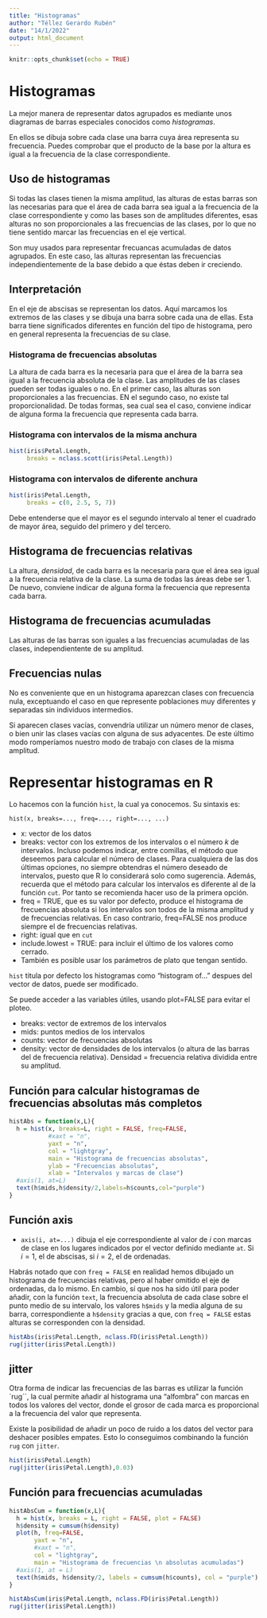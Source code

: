 ---
title: "Histogramas"
author: "Téllez Gerardo Rubén"
date: "14/1/2022"
output: html_document
---

```{r setup, include=FALSE}
knitr::opts_chunk$set(echo = TRUE)
```

# Histogramas

La mejor manera de representar datos agrupados es mediante unos diagramas de barras especiales conocidos como _histogramas_.

En ellos se dibuja sobre cada clase una barra cuya área representa su frecuencia.
Puedes comprobar que el producto de la base por la altura es igual a la frecuencia de la clase correspondiente.

## Uso de histogramas

Si todas las clases tienen la misma amplitud, las alturas de estas barras son las necesarias para que el área de cada barra sea igual a la frecuencia de la clase correspondiente y como las bases son de amplitudes diferentes, esas alturas no son proporcionales a las frecuencias de las clases, por lo que no tiene sentido marcar las frecuencias en el eje vertical.


Son muy usados para representar frecuancas acumuladas de datos agrupados. En este caso, las alturas representan las frecuencias independientemente de la base debido a que éstas deben ir creciendo.

## Interpretación

En el eje de abscisas se representan los datos. Aquí marcamos los extremos de las clases y se dibuja una barra sobre cada una de ellas. Esta barra tiene significados diferentes en función del tipo de histograma, pero en general representa la frecuencias de su clase.

### Histograma de frecuencias absolutas

La altura de cada barra es la necesaria para que el área de la barra sea igual a la frecuencia absoluta de la clase. Las amplitudes de las clases pueden ser todas iguales o no. En el primer caso, las alturas son proporcionales a las frecuencias. EN el segundo caso, no existe tal proporcionalidad. De todas formas, sea cual sea el caso, conviene indicar de alguna forma la frecuencia que representa cada barra.

### Histograma con intervalos de la misma anchura

```{r}
hist(iris$Petal.Length,
     breaks = nclass.scott(iris$Petal.Length))
```


### Histograma con intervalos de diferente anchura

```{r}
hist(iris$Petal.Length,
     breaks = c(0, 2.5, 5, 7))
```

Debe entenderse que el mayor es el segundo intervalo al tener el cuadrado de mayor área, seguido del primero y del tercero.


## Histograma de frecuencias relativas

La altura, _densidad_, de  cada barra es la necesaria para que el área sea igual a la frecuencia relativa de la clase. La suma de todas las áreas debe ser 1. De nuevo, conviene indicar de alguna forma la frecuencia que representa cada barra.




## Histograma de frecuencias acumuladas

Las alturas de las barras son iguales a las frecuencias acumuladas de las clases, independientente de su amplitud.

## Frecuencias nulas

No es conveniente que en un histograma aparezcan clases con frecuencia nula, exceptuando el caso en que represente poblaciones muy diferentes y separadas sin individuos intermedios.

Si aparecen clases vacías, convendría utilizar un número menor de clases, o bien unir las clases vacías con alguna de sus adyacentes. De este último modo romperíamos nuestro modo de trabajo con clases de la misma amplitud.


# Representar histogramas en R

Lo hacemos con la función `hist`, la cual ya conocemos. Su sintaxis es:

`hist(x, breaks=..., freq=..., right=..., ...)`

+ x: vector de los datos
+ breaks: vector con los extremos de los intervalos o el número $k$ de intervalos. Incluso podemos indicar, entre comillas, el método que deseemos para calcular el número de clases. Para cualquiera de las dos últimas opciones, no siempre obtendras el número deseado de intervalos, puesto que R lo considerará solo como sugerencia. Además, recuerda que el método para calcular los intervalos es diferente al de la función `cut`. Por tanto se recomienda hacer uso de la primera opción.
+ freq = TRUE, que es su valor por defecto, produce el histograma de frecuencias absoluta si los intervalos son todos de la misma amplitud y de frecuencias relativas. En caso contrario, freq=FALSE nos produce siempre el de frecuencias relativas.
+ right: igual que en `cut`
+ include.lowest = TRUE: para incluir el último de los valores como cerrado.
+ También es posible usar los parámetros de plato que tengan sentido.

`hist` titula por defecto los histogramas como "histogram of..." despues del vector de datos, puede ser modificado.


Se puede acceder a las variables útiles, usando plot=FALSE para evitar el ploteo.

+ breaks: vector de extremos de los intervalos
+ mids: puntos medios de los intervalos
+ counts: vector de frecuencias absolutas
+ density: vector de densidades de los intervalos (o altura de las barras del de frecuencia relativa). Densidad = frecuencia relativa dividida entre su amplitud.

## Función para calcular histogramas de frecuencias absolutas más completos

```{r}
histAbs = function(x,L){
  h = hist(x, breaks=L, right = FALSE, freq=FALSE,
           #xaxt = "n",
           yaxt = "n",
           col = "lightgray",
           main = "Histograma de frecuencias absolutas",
           ylab = "Frecuencias absolutas",
           xlab = "Intervalos y marcas de clase")
  #axis(1, at=L)
  text(h$mids,h$density/2,labels=h$counts,col="purple")
}
```

## Función axis

+ `axis(i, at=...)`  dibuja el eje correspondiente al valor de $i$ con marcas de clase en los lugares indicados por el vector definido mediante `at`. Si $i = 1$, el de abscisas, si $i = 2$, el de ordenadas.

Habrás notado que con `freq = FALSE` en realidad hemos dibujado un histograma de frecuencias relativas, pero al haber omitido el eje de ordenadas, da lo mismo. En cambio, sí que nos ha sido útil para poder añadir, con la función `text`, la frecuencia absoluta de cada clase sobre el punto medio de su intervalo, los valores `h$mids` y la media alguna de su barra, correspondiente a `h$density` gracias a que, con `freq = FALSE` estas alturas se corresponden con la densidad.


```{r}
histAbs(iris$Petal.Length, nclass.FD(iris$Petal.Length))
rug(jitter(iris$Petal.Length))
```

## jitter

Otra forma de indicar las frecuencias de las barras es utilizar la función `rug``, la cual permite añadir al histograma una "alfombra" con marcas en todos los valores del vector, donde el grosor de cada marca es proporcional a la frecuencia del valor que representa.

Existe la posibilidad de añadir un poco de ruido a los datos del vector para deshacer posibles empates. Esto lo conseguimos combinando la función `rug` con `jitter`.


```{r}
hist(iris$Petal.Length)
rug(jitter(iris$Petal.Length),0.03)
```

## Función para frecuencias acumuladas

```{r}
histAbsCum = function(x,L){
  h = hist(x, breaks = L, right = FALSE, plot = FALSE)
  h$density = cumsum(h$density)
  plot(h, freq=FALSE,
       yaxt = "n",
       #xaxt = "n",
       col = "lightgray",
       main = "Histograma de frecuencias \n absolutas acumuladas")
  #axis(1, at = L)
  text(h$mids, h$density/2, labels = cumsum(h$counts), col = "purple")
}
```

```{r}
histAbsCum(iris$Petal.Length, nclass.FD(iris$Petal.Length))
rug(jitter(iris$Petal.Length))
```










